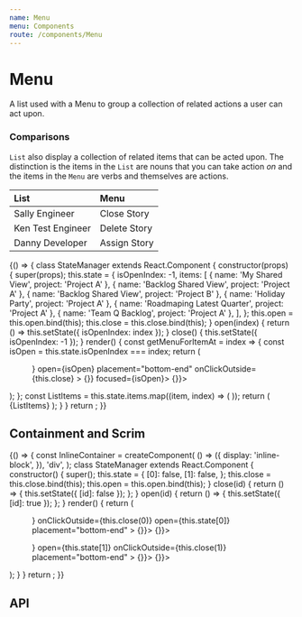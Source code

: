 ```yaml
---
name: Menu
menu: Components
route: /components/Menu
---
```



# Menu

A list used with a Menu to group a collection of related actions a user can act upon.

### Comparisons

`List` also display a collection of related items that can be acted upon.
The distinction is the items in the `List` are nouns that you can take action _on_
and the items in the `Menu` are verbs and themselves are actions.

| List              | Menu         |
| :---------------- | :----------- |
| Sally Engineer    | Close Story  |
| Ken Test Engineer | Delete Story |
| Danny Developer   | Assign Story |

<Playground data-test="positioning">
  {() => {
    class StateManager extends React.Component {
      constructor(props) {
        super(props);
        this.state = {
          isOpenIndex: -1,
          items: [
            { name: 'My Shared View', project: 'Project A' },
            { name: 'Backlog Shared View', project: 'Project A' },
            { name: 'Backlog Shared View', project: 'Project B' },
            { name: 'Holiday Party', project: 'Project A' },
            { name: 'Roadmaping Latest Quarter', project: 'Project A' },
            { name: 'Team Q Backlog', project: 'Project A' },
          ],
        };
        this.open = this.open.bind(this);
        this.close = this.close.bind(this);
      }
      open(index) {
        return () => this.setState({ isOpenIndex: index });
      }
      close() {
        this.setState({ isOpenIndex: -1 });
      }
      render() {
        const getMenuForItemAt = index => {
          const isOpen = this.state.isOpenIndex === index;
          return (
            <Menu
              anchor={<IconButton icon={InfoIcon} onClick={this.open(index)} />}
              open={isOpen}
              placement="bottom-end"
              onClickOutside={this.close}
            >
              <List bordered>
                <List.Item onClick={() => {}} focused={isOpen}>
                  <List.ItemText primary="Action 1" />
                </List.Item>
                <List.Item onClick={() => {}}>
                  <List.ItemText primary="Action 2" />
                </List.Item>
              </List>
            </Menu>
          );
        };
        const ListItems = this.state.items.map((item, index) => (
          <List.Item key={index} secondaryAction={getMenuForItemAt(index)}>
            <List.ItemText primary={item.name} secondary={item.project} />
          </List.Item>
        ));
        return (
          <SpacedGroup xs={24}>
            <Paper>
              <List bordered>{ListItems}</List>
            </Paper>
          </SpacedGroup>
        );
      }
    }
    return <StateManager />;
  }}
</Playground>

## Containment and Scrim

<Playground data-test="containment">
  {() => {
    const InlineContainer = createComponent(
      () => ({
        display: 'inline-block',
      }),
      'div',
    );
    class StateManager extends React.Component {
      constructor() {
        super();
        this.state = {
          [0]: false,
          [1]: false,
        };
        this.close = this.close.bind(this);
        this.open = this.open.bind(this);
      }
      close(id) {
        return () => {
          this.setState({ [id]: false });
        };
      }
      open(id) {
        return () => {
          this.setState({ [id]: true });
        };
      }
      render() {
        return (
          <StyleProvider>
            <SpacedGroup>
              <InlineContainer>
                <Menu
                  disableContainment
                  anchor={<IconButton icon={InfoIcon} onClick={this.open(0)} />}
                  onClickOutside={this.close(0)}
                  open={this.state[0]}
                  placement="bottom-end"
                >
                  <List bordered>
                    <List.Item onClick={() => {}}>
                      <List.ItemText primary="Action 1" />
                    </List.Item>
                    <List.Item onClick={() => {}}>
                      <List.ItemText primary="Action 2" />
                    </List.Item>
                  </List>
                </Menu>
              </InlineContainer>
              <InlineContainer>
                <Menu
                  disableContainment
                  disableScrim
                  anchor={<IconButton icon={InfoIcon} onClick={this.open(1)} />}
                  open={this.state[1]}
                  onClickOutside={this.close(1)}
                  placement="bottom-end"
                >
                  <List bordered>
                    <List.Item onClick={() => {}}>
                      <List.ItemText primary="Action 1" />
                    </List.Item>
                    <List.Item onClick={() => {}}>
                      <List.ItemText primary="Action 2" />
                    </List.Item>
                  </List>
                </Menu>
              </InlineContainer>
            </SpacedGroup>
          </StyleProvider>
        );
      }
    }
    return <StateManager />;
  }}
</Playground>

## API

<PropsTable of={Menu} />
